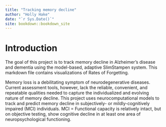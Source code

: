 ```yaml
--- 
title: "Tracking memory decline"
author: "Holly Hake"
date: "`r Sys.Date()`"
site: bookdown::bookdown_site
---
```


# Introduction

The goal of this project is to track memory decline in Alzheimer’s disease and dementia using the model-based, adaptive SlimStampen system. This markdown file contains visualizations of Rates of Forgetting.

Memory loss is a debilitating symptom of neurodegenerative diseases. Current assessment tools, however, lack the reliable, convenient, and repeatable qualities needed to capture the individualized and evolving nature of memory decline. This project uses neurocomputational models to track and predict memory decline in subjectively- or mildly-cognitively impaired (MCI) individuals. MCI = Functional capacity is relatively intact, but on objective testing, show cognitive decline in at least one area of neuropsychological functioning.

